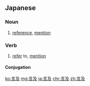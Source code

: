 ==Japanese==
{{ja-kanjitab|げん|きゅう|yomi=on}}

===Noun===
{{ja-noun|げんきゅう}}

# [[reference]], [[mention]]
#: {{ja-usex|核問題については'''言及'''を避けた。|かく もんだい に ついて は '''げんきゅう''' を さけた。|He did not refer to the nuclear problem.}}

===Verb===
{{ja-verb-suru|げんきゅう}}

# [[refer]] to, [[mention]]

====Conjugation====
{{ja-suru|げんきゅう}}

[[ko:言及]]
[[mg:言及]]
[[ja:言及]]
[[chr:言及]]
[[zh:言及]]